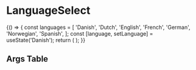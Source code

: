 
<Meta title="Base Components/LanguageSelect" component={LanguageSelect} />

# LanguageSelect

<Canvas>
  <Story name="Default">
    {() => {
      const languages = [
        'Danish',
        'Dutch',
        'English',
        'French',
        'German',
        'Norwegian',
        'Spanish',
      ];
      const [language, setLanguage] = useState('Danish');
      return (
        <LanguageSelect
          languages={languages}
          language={language}
          setLanguage={setLanguage}
          fixedLanguages={['English', 'Norwegian']}
        />
      );
    }}
  </Story>
</Canvas>

## Args Table

<ArgsTable of={LanguageSelect} />
